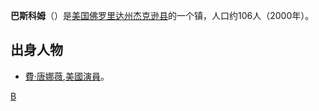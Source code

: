 {{Unreferenced|time=2019-02-01T07:54:53+00:00}}
{{Infobox City 
|chinese_name = 巴斯科姆
|official_name = Bascom
|image_flag =
|image_seal =
|image_skyline =
|image_map = Jackson County Florida Incorporated and Unincorporated areas Bascom Highlighted.svg
|map_caption =
|subdivision_type = [[國家|國家]]
|subdivision_name = {{USA}}
|leader_title =
|leader_name =
|subdivision_type1 = [[美國行政區劃|州]]
|subdivision_name1 = [[佛罗里达州|佛罗里达州]]
|subdivision_type2 = [[佛罗里达州行政区划|县]]
|subdivision_name2 = [[傑克遜縣_(佛羅里達州)|傑克遜縣]]
|found_date = 
|area_total = 0.6
|area_land = 0.6
|area_water = 0
|population_as_of = 2000
|population_total = 106
|population_density = 176.7
|timezone =
|utc_offset =
|timezone_DST =
|utc_offset_DST =
}}

'''巴斯科姆'''（{{lang-en|Bascom}}）是[[美国|美国]][[佛罗里达州|佛罗里达州]][[杰克逊县_(佛罗里达州)|杰克逊县]]的一个镇，人口约106人（2000年）。

==出身人物==
*[[費·唐娜薇|費·唐娜薇]],[[美國|美國]][[演員|演員]]。

{{Florida-stub}}

[[Category:佛罗里达州城市|B]]
